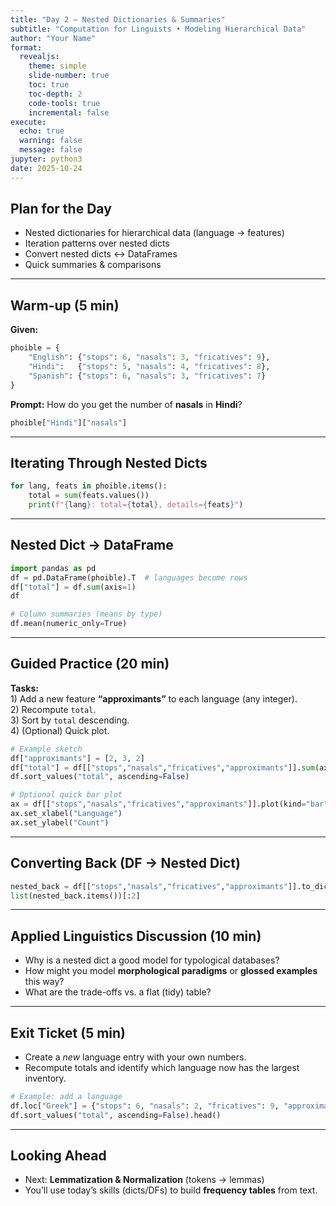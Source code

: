 ```yaml
---
title: "Day 2 — Nested Dictionaries & Summaries"
subtitle: "Computation for Linguists • Modeling Hierarchical Data"
author: "Your Name"
format:
  revealjs:
    theme: simple
    slide-number: true
    toc: true
    toc-depth: 2
    code-tools: true
    incremental: false
execute:
  echo: true
  warning: false
  message: false
jupyter: python3
date: 2025-10-24
---
```


## Plan for the Day

- Nested dictionaries for hierarchical data (language → features)
- Iteration patterns over nested dicts
- Convert nested dicts ↔ DataFrames
- Quick summaries & comparisons

---

## Warm-up (5 min)

**Given:**

```python
phoible = {
    "English": {"stops": 6, "nasals": 3, "fricatives": 9},
    "Hindi":   {"stops": 5, "nasals": 4, "fricatives": 8},
    "Spanish": {"stops": 6, "nasals": 3, "fricatives": 7}
}
```
**Prompt:** How do you get the number of **nasals** in **Hindi**?

```python
phoible["Hindi"]["nasals"]
```

---

## Iterating Through Nested Dicts

```python
for lang, feats in phoible.items():
    total = sum(feats.values())
    print(f"{lang}: total={total}, details={feats}")
```

---

## Nested Dict → DataFrame

```python
import pandas as pd
df = pd.DataFrame(phoible).T  # languages become rows
df["total"] = df.sum(axis=1)
df
```

```python
# Column summaries (means by type)
df.mean(numeric_only=True)
```

---

## Guided Practice (20 min)

**Tasks:**  
1) Add a new feature **"approximants"** to each language (any integer).  
2) Recompute `total`.  
3) Sort by `total` descending.  
4) (Optional) Quick plot.

```python
# Example sketch
df["approximants"] = [2, 3, 2]
df["total"] = df[["stops","nasals","fricatives","approximants"]].sum(axis=1)
df.sort_values("total", ascending=False)
```

```python
# Optional quick bar plot
ax = df[["stops","nasals","fricatives","approximants"]].plot(kind="bar", title="Phoneme Inventory Sizes by Type")
ax.set_xlabel("Language")
ax.set_ylabel("Count")
```

---

## Converting Back (DF → Nested Dict)

```python
nested_back = df[["stops","nasals","fricatives","approximants"]].to_dict(orient="index")
list(nested_back.items())[:2]
```

---

## Applied Linguistics Discussion (10 min)

- Why is a nested dict a good model for typological databases?  
- How might you model **morphological paradigms** or **glossed examples** this way?  
- What are the trade-offs vs. a flat (tidy) table?

---

## Exit Ticket (5 min)

- Create a *new* language entry with your own numbers.  
- Recompute totals and identify which language now has the largest inventory.

```python
# Example: add a language
df.loc["Greek"] = {"stops": 6, "nasals": 2, "fricatives": 9, "approximants": 2, "total": 19}
df.sort_values("total", ascending=False).head()
```

---

## Looking Ahead

- Next: **Lemmatization & Normalization** (tokens → lemmas)  
- You’ll use today’s skills (dicts/DFs) to build **frequency tables** from text.
